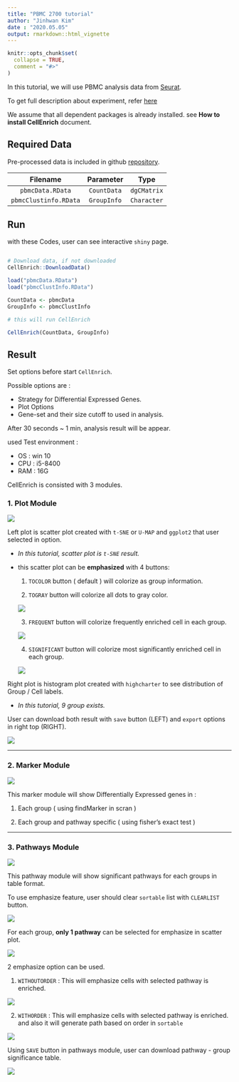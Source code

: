 ```yaml
---
title: "PBMC 2700 tutorial"
author: "Jinhwan Kim"
date : "2020.05.05"
output: rmarkdown::html_vignette
---
```


```r
knitr::opts_chunk$set(
  collapse = TRUE,
  comment = "#>"
)
```

In this tutorial, we will use PBMC analysis data from [Seurat](https://satijalab.org/seurat/).

To get full description about experiment, refer [here](https://satijalab.org/seurat/v3.1/pbmc3k_tutorial.html)

We assume that all dependent packages is already installed. see **How to install CellEnrich** document.

## Required Data

Pre-processed data is included in github [repository](https://github.com/jhk0530/cellenrich).

|Filename|Parameter|Type|
|:---:|:---:|:---:|
|`pbmcData.RData`|`CountData`|`dgCMatrix`|
|`pbmcClustinfo.RData`|`GroupInfo`|`Character`|

## Run

with these Codes, user can see interactive `shiny` page.

```R

# Download data, if not downloaded
CellEnrich::DownloadData()

load("pbmcData.RData")
load("pbmcClustInfo.RData")

CountData <- pbmcData
GroupInfo <- pbmcClustInfo

# this will run CellEnrich

CellEnrich(CountData, GroupInfo)

```
## Result

Set options before start `CellEnrich`.

Possible options are : 

- Strategy for Differential Expressed Genes.
- Plot Options
- Gene-set and their size cutoff to used in analysis.

After 30 seconds ~ 1 min, analysis result will be appear.

used Test environment : 

- OS : win 10
- CPU : i5-8400 
- RAM : 16G

CellEnrich is consisted with 3 modules.
  
### 1. Plot Module
  
<img src='images/groups2.png'>

Left plot is scatter plot created with `t-SNE` or `U-MAP` and `ggplot2` that user selected in option. 

- *In this tutorial, scatter plot is `t-SNE` result.*

- this scatter plot can be **emphasized** with 4 buttons:

  1. `TOCOLOR` button ( default ) will colorize as group information.
  
  2. `TOGRAY` button will colorize all dots to gray color.
  
  <img src='images/togray.png'>
  
  3. `FREQUENT` button will colorize frequently enriched cell in each group.
  
  <img src='images/frequent.png'>
  
  4. `SIGNIFICANT` button will colorize most significantly enriched cell in each group.

  <img src='images/significant.png'>

Right plot is histogram plot created with `highcharter` to see distribution of Group / Cell labels.

- *In this tutorial, 9 group exists.*

User can download both result with `save` button (LEFT) and `export` options in right top (RIGHT).

<img src='images/highchart.png'>
  
------
  
### 2. Marker Module
  
<img src='images/markers2.png'>

This marker module will show Differentially Expressed genes in : 

  1. Each group ( using findMarker in scran )

  2. Each group and pathway specific ( using fisher's exact test )

------
  
### 3. Pathways Module

<img src='images/pathways2.png'>

This pathway module will show significant pathways for each groups in table format.

To use emphasize feature, user should clear `sortable` list with `CLEARLIST` button.

<img src='images/clearlist.png'>

For each group, **only 1 pathway** can be selected for emphasize in scatter plot.

<img src='images/select.png'>

2 emphasize option can be used.

  1. `WITHOUTORDER` : This will emphasize cells with selected pathway is enriched.
  
  <img src='images/emphasize_without_order.png'>
  
  2. `WITHORDER` : This will emphasize cells with selected pathway is enriched. and also it will generate path based on order in `sortable`
  
  <img src='images/emphasize_with_order.png'>  


Using `SAVE` button in pathways module, user can download pathway - group significance table.

<img src='images/table.png'>

